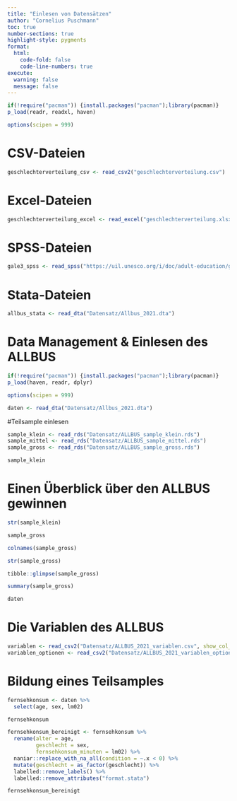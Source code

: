 ```yaml
---
title: "Einlesen von Datensätzen"
author: "Cornelius Puschmann"
toc: true
number-sections: true
highlight-style: pygments
format:
  html:
    code-fold: false
    code-line-numbers: true
execute: 
  warning: false
  message: false
---
```



```r
if(!require("pacman")) {install.packages("pacman");library(pacman)}
p_load(readr, readxl, haven)

options(scipen = 999) 
```

# CSV-Dateien

```r
geschlechterverteilung_csv <- read_csv2("geschlechterverteilung.csv")
```

# Excel-Dateien

```r
geschlechterverteilung_excel <- read_excel("geschlechterverteilung.xlsx")
```

# SPSS-Dateien

```r
gale3_spss <- read_spss("https://uil.unesco.org/i/doc/adult-education/grale-3/survey-data/grale-3-suquant.sav")
```

# Stata-Dateien

```r
allbus_stata <- read_dta("Datensatz/Allbus_2021.dta")
```

# Data Management & Einlesen des ALLBUS

```r
if(!require("pacman")) {install.packages("pacman");library(pacman)}
p_load(haven, readr, dplyr)

options(scipen = 999) 
```

```r
daten <- read_dta("Datensatz/Allbus_2021.dta")
```

#Teilsample einlesen

```r
sample_klein <- read_rds("Datensatz/ALLBUS_sample_klein.rds")
sample_mittel <- read_rds("Datensatz/ALLBUS_sample_mittel.rds")
sample_gross <- read_rds("Datensatz/ALLBUS_sample_gross.rds")
```

```r
sample_klein
```

# Einen Überblick über den ALLBUS gewinnen

```r
str(sample_klein)
```

```r
sample_gross
```

```r
colnames(sample_gross)
```

```r
str(sample_gross)
```

```r
tibble::glimpse(sample_gross)
```

```r
summary(sample_gross)
```

```r
daten
```

# Die Variablen des ALLBUS

```r
variablen <- read_csv2("Datensatz/ALLBUS_2021_variablen.csv", show_col_types = FALSE)
variablen_optionen <- read_csv2("Datensatz/ALLBUS_2021_variablen_optionen.csv", show_col_types = FALSE)
```

# Bildung eines Teilsamples

```r
fernsehkonsum <- daten %>% 
  select(age, sex, lm02)
```

```r
fernsehkonsum
```

```r
fernsehkonsum_bereinigt <- fernsehkonsum %>% 
  rename(alter = age,
         geschlecht = sex,
         fernsehkonsum_minuten = lm02) %>% 
  naniar::replace_with_na_all(condition = ~.x < 0) %>% 
  mutate(geschlecht = as_factor(geschlecht)) %>% 
  labelled::remove_labels() %>%
  labelled::remove_attributes("format.stata")
```

```r
fernsehkonsum_bereinigt
```
